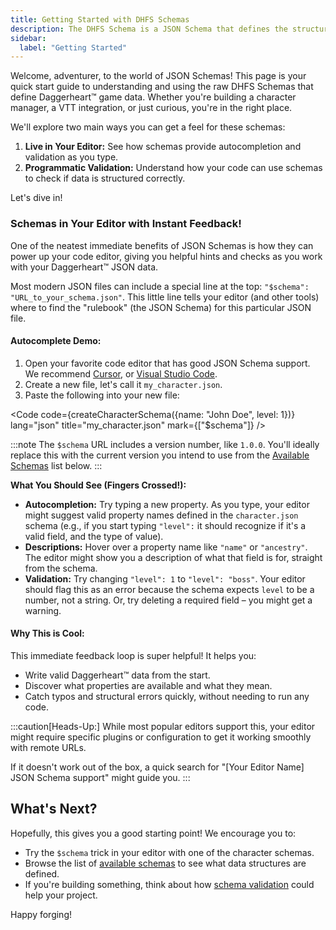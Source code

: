 ```yaml
---
title: Getting Started with DHFS Schemas
description: The DHFS Schema is a JSON Schema that defines the structure of the DHFS data.
sidebar:
  label: "Getting Started"
---
```




Welcome, adventurer, to the world of JSON Schemas! This page is your quick start guide to understanding and using the raw DHFS Schemas that define Daggerheart™ game data. Whether you're building a character manager, a VTT integration, or just curious, you're in the right place.

We'll explore two main ways you can get a feel for these schemas:

1.  **Live in Your Editor:** See how schemas provide autocompletion and validation as you type.
2.  **Programmatic Validation:** Understand how your code can use schemas to check if data is structured correctly.

Let's dive in!

### Schemas in Your Editor with Instant Feedback!

One of the neatest immediate benefits of JSON Schemas is how they can power up your code editor, giving you helpful hints and checks as you work with your Daggerheart™ JSON data.

Most modern JSON files can include a special line at the top: `"$schema": "URL_to_your_schema.json"`. This little line tells your editor (and other tools) where to find the "rulebook" (the JSON Schema) for this particular JSON file.

#### Autocomplete Demo:

1.  Open your favorite code editor that has good JSON Schema support. We recommend [Cursor](https://www.cursor.com/), or [Visual Studio Code](https://code.visualstudio.com/).
2.  Create a new file, let's call it `my_character.json`.
3.  Paste the following into your new file:

<Code
	code={createCharacterSchema({name: "John Doe", level: 1})}
	lang="json"
	title="my_character.json"
	mark={["$schema"]}
/>

:::note
The `$schema` URL includes a version number, like `1.0.0`. You'll ideally replace this with the current version you intend to use from the [Available Schemas](#available-schema-versions) list below.
:::

**What You Should See (Fingers Crossed!):**

 - **Autocompletion:** Try typing a new property. As you type, your editor might suggest valid property names defined in the `character.json` schema (e.g., if you start typing `"level":` it should recognize if it's a valid field, and the type of value).
 - **Descriptions:** Hover over a property name like `"name"` or `"ancestry"`. The editor might show you a description of what that field is for, straight from the schema.
 - **Validation:** Try changing `"level": 1` to `"level": "boss"`. Your editor should flag this as an error because the schema expects `level` to be a number, not a string. Or, try deleting a required field – you might get a warning.

#### Why This is Cool:

This immediate feedback loop is super helpful! It helps you:

 - Write valid Daggerheart™ data from the start.
 - Discover what properties are available and what they mean.
 - Catch typos and structural errors quickly, without needing to run any code.

:::caution[Heads-Up:]
While most popular editors support this, your editor might require specific plugins or configuration to get it working smoothly with remote URLs.

If it doesn't work out of the box, a quick search for "[Your Editor Name] JSON Schema support" might guide you.
:::

## What's Next?

Hopefully, this gives you a good starting point! We encourage you to:

 - Try the `$schema` trick in your editor with one of the character schemas.
 - Browse the list of [available schemas](/json-schema/versions) to see what data structures are defined.
 - If you're building something, think about how [schema validation](/json-schema/programmatic) could help your project.

Happy forging!